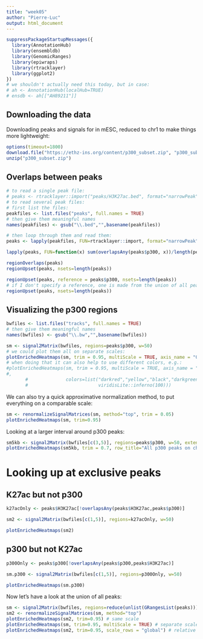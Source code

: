 ```yaml
---
title: "week05"
author: "Pierre-Luc"
output: html_document
---
```


```r
suppressPackageStartupMessages({
  library(AnnotationHub)
  library(ensembldb)
  library(GenomicRanges)
  library(epiwraps)
  library(rtracklayer)
  library(ggplot2)
})
# we shouldn't actually need this today, but in case:
# ah <- AnnotationHub(localHub=TRUE)
# ensdb <- ah[["AH89211"]]
```

## Downloading the data

Downloading peaks and signals for in mESC, reduced to chr1 to make things more lightweight:

```r
options(timeout=1800)
download.file("https://ethz-ins.org/content/p300_subset.zip", "p300_subset.zip")
unzip("p300_subset.zip")
```

## Overlaps between peaks

```r
# to read a single peak file:
# peaks <- rtracklayer::import("peaks/H3K27ac.bed", format="narrowPeak")
# to read several peak files:
# first list the files:
peakfiles <- list.files("peaks", full.names = TRUE)
# then give them meaningful names
names(peakfiles) <- gsub("\\.bed","",basename(peakfiles))

# then loop through them and read them:
peaks <- lapply(peakfiles, FUN=rtracklayer::import, format="narrowPeak")
```

```r
lapply(peaks, FUN=function(x) sum(overlapsAny(peaks$p300, x))/length(peaks$p300))
```

```r
regionOverlaps(peaks)
regionUpset(peaks, nsets=length(peaks))
```

```r
regionUpset(peaks, reference = peaks$p300, nsets=length(peaks))
# if I don't specify a reference, one is made from the union of all peaksets:
regionUpset(peaks, nsets=length(peaks))
```

## Visualizing the p300 regions

```r
bwfiles <- list.files("tracks", full.names = TRUE)
# then give them meaningful names
names(bwfiles) <- gsub("\\.bw","",basename(bwfiles))

sm <- signal2Matrix(bwfiles, regions=peaks$p300, w=50)
# we could plot them all on separate scales:
plotEnrichedHeatmaps(sm, trim = 0.95, multiScale = TRUE, axis_name = "0", colors=list()
# when doing that it can also help to use different colors, e.g.:
#plotEnrichedHeatmaps(sm, trim = 0.95, multiScale = TRUE, axis_name = "0")
#, 
       #              colors=list("darkred","yellow","black","darkgreen","darkblue",
       #                          viridisLite::inferno(100)))
```

We can also try a quick approximative normalization method, to put everything on a comparable scale:

```r
sm <- renormalizeSignalMatrices(sm, method="top", trim = 0.05)
plotEnrichedHeatmaps(sm, trim=0.95)
```


Looking at a larger interval around p300 peaks:

```r
sm5kb <- signal2Matrix(bwfiles[c(3,5)], regions=peaks$p300, w=50, extend = 5000)
plotEnrichedHeatmaps(sm5kb, trim = 0.7, row_title="All p300 peaks on chr1")
```


# Looking up at exclusive peaks

## K27ac but not p300

```r
k27acOnly <- peaks$H3K27ac[!overlapsAny(peaks$H3K27ac,peaks$p300)]

sm2 <- signal2Matrix(bwfiles[c(1,5)], regions=k27acOnly, w=50)

plotEnrichedHeatmaps(sm2)
```

## p300 but not K27ac

```r
p300Only <- peaks$p300[!overlapsAny(peaks$p300,peaks$H3K27ac)]

sm.p300 <- signal2Matrix(bwfiles[c(1,5)], regions=p300Only, w=50)

plotEnrichedHeatmaps(sm.p300)
```



Now let's have a look at the union of all peaks:

```r
sm <- signal2Matrix(bwfiles, regions=reduce(unlist(GRangesList(peaks))), w=40)
sm2 <- renormalizeSignalMatrices(sm, method="top")
plotEnrichedHeatmaps(sm2, trim=0.95) # same scale
plotEnrichedHeatmaps(sm, trim=0.95, multiScale = TRUE) # separate scales
plotEnrichedHeatmaps(sm2, trim=0.95, scale_rows = "global") # relative across tracks
```

